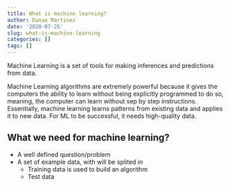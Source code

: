 ```yaml
---
title: What is machine learning?
author: Danae Martinez
date: '2020-07-25'
slug: what-is-machine-learning
categories: []
tags: []
---
```


Machine Learning is a set of tools for making inferences and predictions from data. 

Machine Learning algorithms are extremely powerful because it gives the computers the ability to learn without being explicitly programmed to do so, meaning, the computer can learn without sep by step instructions. Essentially, machine learning learns patterns from existing data and applies it to new data. For ML to be successful, it needs high-quality data. 




## What we need for machine learning? 
- A well defined question/problem 
- A set of example data, with will be splited in 
  - Training data is used to build an algorithm 
  - Test data 
